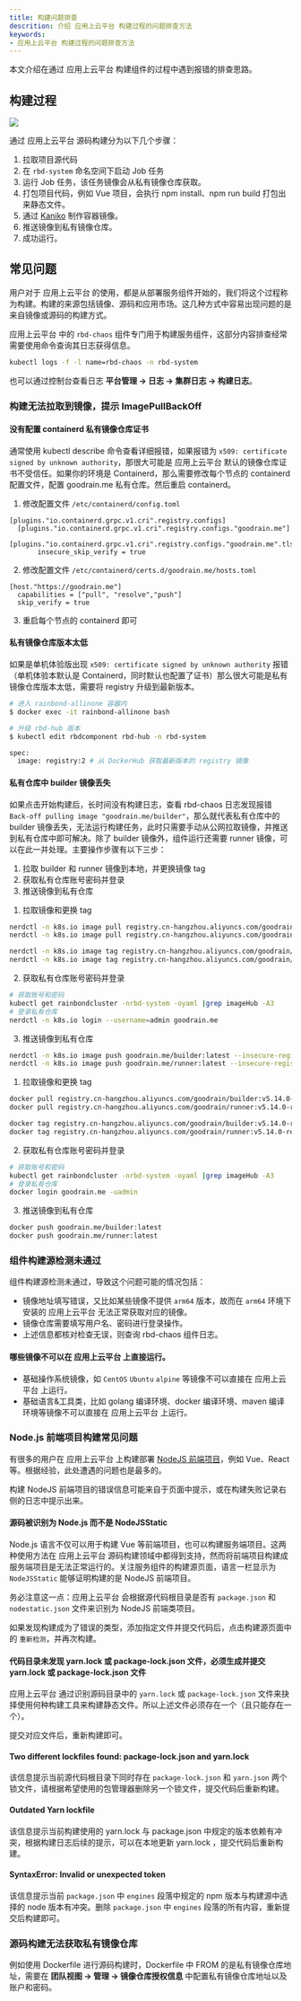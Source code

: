 ```yaml
---
title: 构建问题排查
descrition: 介绍 应用上云平台 构建过程的问题排查方法
keywords:
- 应用上云平台 构建过程的问题排查方法
---
```



本文介绍在通过 应用上云平台 构建组件的过程中遇到报错的排查思路。

## 构建过程

![](https://static.goodrain.com/docs/5.12/troubleshooting/installation/build-process.png)

通过 应用上云平台 源码构建分为以下几个步骤：

1. 拉取项目源代码
2. 在 `rbd-system` 命名空间下启动 Job 任务
3. 运行 Job 任务，该任务镜像会从私有镜像仓库获取。
4. 打包项目代码，例如 Vue 项目，会执行 npm install、npm run build 打包出来静态文件。
5. 通过 [Kaniko](https://github.com/GoogleContainerTools/kaniko) 制作容器镜像。
6. 推送镜像到私有镜像仓库。
7. 成功运行。

## 常见问题

用户对于 应用上云平台 的使用，都是从部署服务组件开始的，我们将这个过程称为构建。构建的来源包括镜像、源码和应用市场。这几种方式中容易出现问题的是来自镜像或源码的构建方式。

应用上云平台 中的 `rbd-chaos` 组件专门用于构建服务组件，这部分内容排查经常需要使用命令查询其日志获得信息。

```bash
kubectl logs -f -l name=rbd-chaos -n rbd-system
```

也可以通过控制台查看日志 **平台管理 -> 日志 -> 集群日志 -> 构建日志**。

### 构建无法拉取到镜像，提示 ImagePullBackOff

#### 没有配置 containerd 私有镜像仓库证书

通常使用 kubectl describe 命令查看详细报错，如果报错为 `x509: certificate signed by unknown authority`，那很大可能是 应用上云平台 默认的镜像仓库证书不受信任。如果你的环境是 Containerd，那么需要修改每个节点的 containerd 配置文件，配置 goodrain.me 私有仓库。然后重启 containerd。

1. 修改配置文件 `/etc/containerd/config.toml`

```
[plugins."io.containerd.grpc.v1.cri".registry.configs]
  [plugins."io.containerd.grpc.v1.cri".registry.configs."goodrain.me"]
    [plugins."io.containerd.grpc.v1.cri".registry.configs."goodrain.me".tls]
       insecure_skip_verify = true
```

2. 修改配置文件 `/etc/containerd/certs.d/goodrain.me/hosts.toml`

```
[host."https://goodrain.me"]
  capabilities = ["pull", "resolve","push"]
  skip_verify = true
```

3. 重启每个节点的 containerd 即可

#### 私有镜像仓库版本太低

如果是单机体验版出现 `x509: certificate signed by unknown authority` 报错（单机体验本默认是 Containerd，同时默认也配置了证书）那么很大可能是私有镜像仓库版本太低，需要将 registry 升级到最新版本。

```bash
# 进入 rainbond-allinone 容器内
$ docker exec -it rainbond-allinone bash

# 升级 rbd-hub 版本
$ kubectl edit rbdcomponent rbd-hub -n rbd-system

spec:
  image: registry:2 # 从 DockerHub 获取最新版本的 registry 镜像
```

#### 私有仓库中 builder 镜像丢失

如果点击开始构建后，长时间没有构建日志，查看 rbd-chaos 日志发现报错 `Back-off pulling image "goodrain.me/builder"`，那么就代表私有仓库中的 builder 镜像丢失，无法运行构建任务，此时只需要手动从公网拉取镜像，并推送到私有仓库中即可解决。除了 builder 镜像外，组件运行还需要 runner 镜像，可以在此一并处理。主要操作步骤有以下三步：

1. 拉取 builder 和 runner 镜像到本地，并更换镜像 tag
2. 获取私有仓库账号密码并登录
3. 推送镜像到私有仓库

<Tabs groupId="解决方案">
  <TabItem value="Containerd 运行时" label="Containerd 运行时" default>

1. 拉取镜像和更换 tag

```bash
nerdctl -n k8s.io image pull registry.cn-hangzhou.aliyuncs.com/goodrain/builder:v5.14.0-release
nerdctl -n k8s.io image pull registry.cn-hangzhou.aliyuncs.com/goodrain/runner:v5.14.0-release

nerdctl -n k8s.io image tag registry.cn-hangzhou.aliyuncs.com/goodrain/builder:v5.14.0-release goodrain.me/builder:latest
nerdctl -n k8s.io image tag registry.cn-hangzhou.aliyuncs.com/goodrain/runner:v5.14.0-release goodrain.me/runner:latest
```

2. 获取私有仓库账号密码并登录

```bash
# 获取账号和密码
kubectl get rainbondcluster -nrbd-system -oyaml |grep imageHub -A3
# 登录私有仓库
nerdctl -n k8s.io login --username=admin goodrain.me
```

3. 推送镜像到私有仓库

```bash
nerdctl -n k8s.io image push goodrain.me/builder:latest --insecure-registry
nerdctl -n k8s.io image push goodrain.me/runner:latest --insecure-registry
```

  </TabItem>

  <TabItem value="Docker 运行时" label="Docker 运行时" default>


1. 拉取镜像和更换 tag

```bash
docker pull registry.cn-hangzhou.aliyuncs.com/goodrain/builder:v5.14.0-release
docker pull registry.cn-hangzhou.aliyuncs.com/goodrain/runner:v5.14.0-release

docker tag registry.cn-hangzhou.aliyuncs.com/goodrain/builder:v5.14.0-release goodrain.me/builder:latest
docker tag registry.cn-hangzhou.aliyuncs.com/goodrain/runner:v5.14.0-release goodrain.me/runner:latest
```

2. 获取私有仓库账号密码并登录

```bash
# 获取账号和密码
kubectl get rainbondcluster -nrbd-system -oyaml |grep imageHub -A3
# 登录私有仓库
docker login goodrain.me -uadmin
```

3. 推送镜像到私有仓库

```bash
docker push goodrain.me/builder:latest
docker push goodrain.me/runner:latest
```

  </TabItem>
</Tabs>

### 组件构建源检测未通过

组件构建源检测未通过，导致这个问题可能的情况包括：

- 镜像地址填写错误，又比如某些镜像不提供 `arm64` 版本，故而在 `arm64` 环境下安装的 应用上云平台 无法正常获取对应的镜像。
- 镜像仓库需要填写用户名、密码进行登录操作。
- 上述信息都核对检查无误，则查询 rbd-chaos 组件日志。

#### 哪些镜像不可以在 应用上云平台 上直接运行。

- 基础操作系统镜像，如 `CentOS` `Ubuntu` `alpine` 等镜像不可以直接在 应用上云平台 上运行。
- 基础语言&工具类，比如 golang 编译环境、docker 编译环境、maven 编译环境等镜像不可以直接在 应用上云平台 上运行。

### Node.js 前端项目构建常见问题

有很多的用户在 应用上云平台 上构建部署 [NodeJS 前端项目](use-manual/component-create/language-support/nodejs-static)，例如 Vue、React 等。根据经验，此处遭遇的问题也是最多的。

构建 NodeJS 前端项目的错误信息可能来自于页面中提示，或在构建失败记录右侧的日志中提示出来。

#### 源码被识别为 Node.js 而不是 NodeJSStatic

Node.js 语言不仅可以用于构建 Vue 等前端项目，也可以构建服务端项目。这两种使用方法在 应用上云平台 源码构建领域中都得到支持，然而将前端项目构建成服务端项目是无法正常运行的。关注服务组件的构建源页面，语言一栏显示为 `NodeJSStatic` 能够证明构建的是 NodeJS 前端项目。

务必注意这一点：应用上云平台 会根据源代码根目录是否有 `package.json` 和 `nodestatic.json` 文件来识别为 NodeJS 前端类项目。

如果发现构建成为了错误的类型，添加指定文件并提交代码后，点击构建源页面中的 `重新检测`，并再次构建。

#### 代码目录未发现 yarn.lock 或 package-lock.json 文件，必须生成并提交 yarn.lock 或 package-lock.json 文件

应用上云平台 通过识别源码目录中的 `yarn.lock` 或 `package-lock.json` 文件来抉择使用何种构建工具来构建静态文件。所以上述文件必须存在一个（且只能存在一个）。

提交对应文件后，重新构建即可。

#### Two different lockfiles found: package-lock.json and yarn.lock

该信息提示当前源代码根目录下同时存在 `package-lock.json` 和 `yarn.json` 两个锁文件，请根据希望使用的包管理器删除另一个锁文件，提交代码后重新构建。

#### Outdated Yarn lockfile

该信息提示当前构建使用的 yarn.lock 与 package.json 中规定的版本依赖有冲突，根据构建日志后续的提示，可以在本地更新 yarn.lock ，提交代码后重新构建。

#### SyntaxError: Invalid or unexpected token

该信息提示当前 `package.json` 中 `engines` 段落中规定的 npm 版本与构建源中选择的 node 版本有冲突。删除 `package.json` 中 `engines` 段落的所有内容，重新提交后构建即可。

### 源码构建无法获取私有镜像仓库

例如使用 Dockerfile 进行源码构建时，Dockerfile 中 FROM 的是私有镜像仓库地址，需要在 **团队视图 -> 管理 -> 镜像仓库授权信息** 中配置私有镜像仓库地址以及账户和密码。